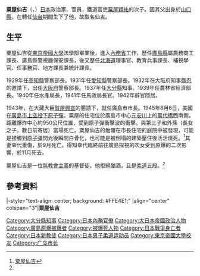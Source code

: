 {{Infobox Officeholder
|name= 粟屋仙吉
|image= Awaya Senkichi Hiroshima mayor.jpg
|imagesize         =
|smallimage        =
|caption           =
| office= [[廣島市|廣島市]]市長
| term_start = 1943年7月
| term_end = {{box|1945年8月6日}}
| predecessor = {{link-ja|藤田若水|藤田若水}}
| successor = {{link-ja|木原七郎|木原七郎}}
| office1= [[大分縣知事列表|大分縣知事]]
| term_start1 = 1937年7月7日
| term_end1 = 1939年4月17日
| predecessor1 = {{link-ja|白松篤樹|白松篤樹}}
| successor1 = {{link-ja|纐纈彌三|纐纈弥三}}

|birth_date        = {{birth date|1893|11|7}}
|birth_place       = {{EOJ}}[[宮城縣|宮城縣]][[仙台市|仙台市]]
|death_date        = {{death date and age|1945|8|6|1893|11|7}}
|death_place       = {{EOJ}}[[廣島縣|廣島縣]][[廣島市|廣島市]]
|party             = 
|spouse            =
|relatives= 
|alma_mater        = [[東京大學|東京帝國大學]]法學部
|website= 
}}
'''粟屋仙吉'''（{{jpn|j=粟屋 仙吉|hg=あわや せんきち|rm=Awaya Senkichi}}，{{bd|1893年|11月7日|1945年|8月6日|catIdx=Awaya Senkichi}}）[[日本|日本]]政治家、官員，鐵道官吏[[粟屋穎祐|粟屋穎祐]]的次子。因其父出身於[[山口縣|山口縣]]，在轉任[[仙台|仙台]]期間生下了他，故取名仙吉。

==生平==
粟屋仙吉從[[東京帝國大學|東京帝國大學]]法學部畢業後，進入[[內務省|內務省]]工作，歷任[[廣島縣|廣島縣]]屬農務商工課長、廣島縣警視廳保安課長，後又歷任[[北海道|北海道]]理事官、教育兵事課長、補視學官、任事務官、地方課長兼統計課長。

1929年任[[高知縣|高知縣]]警察部長。1931年任[[愛知縣|愛知縣]]警察部長。1932年在大阪府知事[[縣忍|縣忍]]的邀請下，出任[[大阪府|大阪府]]警察部長。1937年任[[大分縣|大分縣]]知事。1939年任農林省經濟部長。1940年任水產局長，1941年任馬政局長官。1942年辭官隱居。

1943年，在大藏大臣[[賀屋興宣|賀屋興宣]]的懇請下，就任廣島市市長。1945年8月6日，美國在[[廣島市原子彈爆炸|廣島市上空投下原子彈]]。粟屋的住宅位於廣島市中心[[元安川|元安川]]上的[[萬代橋|萬代橋]]西南側，距離爆炸中心約950公尺位置，受到原子彈衝擊波的衝擊，與第三子和外孫（長女之子，數日前寄居）當場死亡。粟屋仙吉的骷髏在市長住宅的庭院中被發現，可能是接觸到[[原子彈|原子彈]]閃光後瞬間白骨化，也可能是被倒塌的建築壓住後活活燒死。<ref name="plala">[http://www6.plala.or.jp/guti/cemetery/PERSON/A/awaya_se.html 粟屋仙吉]</ref>其妻幸代重傷，於9月死亡。得知幸代臨終前往廣島探視的次女受到原爆的二次影響，於11月死去。

粟屋仙吉是一位[[無教會主義|無教會主義]]的基督徒。他拒絕酗酒，且是[[柔道|柔道]]五段。<ref name="plala"/>

==參考資料==
{{Commons category|Senkichi Awaya}}
{{reflist}}

{{start box}}
|-style="text-align: center; background: #FFE4E1;"
|align="center" colspan="3"|'''粟屋仙吉'''
{{s-before|[[白松篤樹|白松篤樹]]}}
{{s-title|[[大分縣知事列表|大分縣知事]]|1937年-1939年}}
{{s-after|[[纐缬彌三|纐缬彌三]]}}
{{s-before|[[藤田若水|藤田若水]]}}
{{s-title|[[廣島市|廣島市長]]|1943年-1945年}}
{{s-after|[[木原七郎|木原七郎]]}}
{{end box}}
{{大分縣知事}}
{{Normdaten}}
{{DEFAULTSORT:Awaya Senkichi}}
[[Category:大分縣知事|Category:大分縣知事]]
[[Category:日本內務官僚|Category:日本內務官僚]]
[[Category:大日本帝國政治人物|Category:大日本帝國政治人物]]
[[Category:廣島原爆被爆者|Category:廣島原爆被爆者]]
[[Category:被爆死人物|Category:被爆死人物]]
[[Category:日本戰爭身亡者|Category:日本戰爭身亡者]]
[[Category:日本新教徒|Category:日本新教徒]]
[[Category:日本男子柔道运动员|Category:日本男子柔道运动员]]
[[Category:東京帝國大學校友|Category:東京帝國大學校友]]
[[Category:广岛市长|Category:广岛市长]]